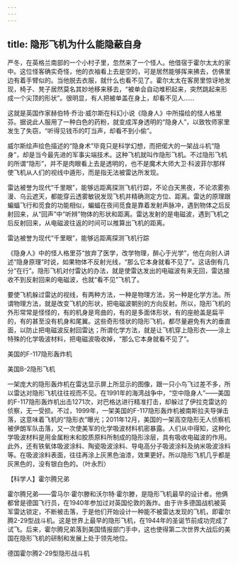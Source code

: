 ```yaml
---
---
---
```

title: 隐形飞机为什么能隐蔽自身
---




严冬，在英格兰南部的一个小村子里，忽然来了一个怪人。他借宿于霍尔太太的家中。这位怪客确实奇怪，他的衣袖看上去是空的，可是居然能够挥来拂去，仿佛里边有着手臂似的。当他脱去衣服，就什么也看不见了。霍尔太太在客房里惊讶地发现，椅子、凳子居然莫名其妙地移来移去，“被单会自动堆积起来，突然跳起来形成一个尖顶的形状”。很明显，有人把被单盖在身上，却看不见人……

这就是英国作家赫伯特·乔治·威尔斯在科幻小说《隐身人》中所描绘的怪人格里芬。据说此人服用了一种白色的药粉，就变成浑身透明的“隐身人”，以致牧师家里发生了失窃，“听得见钱币的叮当声，却看不到小偷”。

威尔斯绘声绘色描述的“隐身术”毕竟只是科学幻想，而把偌大的一架战斗机“隐身”，却是当今最先进的军事尖端技术。这种飞机就叫作隐形飞机。不过隐形飞机的所谓“隐形”，并不是肉眼看上去是透明的，也不是魔术大师大卫·科波菲尔那样使飞机从人们的视线中遁形，而是指无法被雷达所发现。

雷达被誉为现代“千里眼”，能够远距离探测飞机行踪，不论白天黑夜，不论浓雾弥漫、乌云遮天，都能穿云透雾敏锐发现飞机并精确测定方位、距离。雷达的原理跟蝙蝠飞行和觅食的功能相似，蝙蝠在夜间觅食是靠着发射声脉冲，遇到物体之后反射回来，从“回声”中“听辨”物体的形状和距离。雷达发射的是电磁波，遇到飞机之后反射回来，从电磁波往返的时间可以推算出飞机的距离。

雷达被誉为现代“千里眼”，能够远距离探测飞机行踪



《隐身人》中的怪人格里芬“放弃了医学，改学物理，醉心于光学”，他在向别人讲述“隐身原理”时说，如果物体不反射光线，“那么它本身就看不见了”。这话倒有几分“在行”。隐形飞机对付雷达的办法，就是使雷达发出的电磁波有来无回，雷达接收不到反射回来的电磁波，也就“看不见”飞机了。

要使飞机躲过雷达的视线，有两种方法，一种是物理方法，另一种是化学方法。所谓物理方法，就是改变飞机的形状，把电磁波朝别的方向反射。所以，隐形飞机的外形常常是怪怪的，有的机身是弯曲的，有的是多面体形状，有的座舱盖是扁平的，有的甚至没有机身和尾翼。这些奇形怪状的隐形飞机，都尽量避免有大的垂直面，以防止把电磁波反射回雷达；所谓化学方法，就是让飞机穿上隐形衣——涂上特殊的化学吸波材料，把电磁波吸收掉，“那么它本身就看不见了”。

美国的F-117隐形轰炸机



美国B-2隐形飞机



一架庞大的隐形轰炸机在雷达显示屏上所显示的图像，跟一只小鸟飞过差不多，所以雷达对隐形飞机往往视而不见。在1991年的海湾战争中，“空中隐身人”——美国的F-117隐形轰炸机出击1271次，对巴格达进行精准打击，却躲过了伊拉克雷达的侦察，无一受损。不过，1999年，一架美国的F-117隐形轰炸机被南斯拉夫导弹击落，这意味着飞机的“隐形衣”曝光；2011年12月，美国的一架高空隐形无人侦察机被伊朗军队击落，又一次使美军的化学吸波材料机密暴露。人们从中得知，这种化学吸波材料是用金属粉末和胶质原料所制成的隐形涂层，具有吸收电磁波的作用。此外，还有铁氧体吸波涂料、陶瓷吸波涂料、导电高分子吸波涂料及纳米吸波涂料等。在吸波涂料表面，往往再涂上灰黑色油漆，效果更好。所以隐形飞机几乎都是灰黑色的，没有银白色的。（叶永烈）





【科学人】霍尔腾兄弟

霍尔腾兄弟——雷马尔·霍尔滕和沃尔特·霍尔滕，是隐形飞机最早的设计者。他俩都曾是德国飞行员，在1940年参加过对英国伦敦的轰炸。由于许多德国战机被英军雷达锁定，不断被击落，于是他们开始设计一种能不被雷达发现的飞机，即霍尔腾2-29型战斗机。这是世界上最早的隐形飞机，在1944年的圣诞节前成功完成了试飞。后来，霍尔腾兄弟落到美国情报部门手中，这也使得第二次世界大战后的美国在隐形飞机的研制和发展上处于领先地位。

德国霍尔腾2-29型隐形战斗机